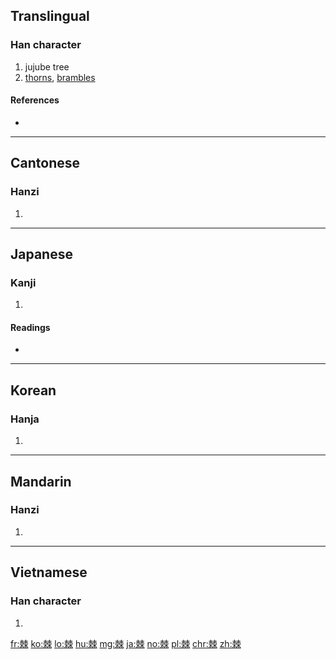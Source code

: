 ==Translingual==

===Han character===
{{Han char|rn=75|rad=木|as=08|sn=12|four=55992|canj=DBDB}}

# jujube tree
# [[thorns]], [[brambles]]

====References====
* {{Han ref|kx=0532.200|dkj=14938|dj=0921.010|hdz=21227.090|uh=68D8|ud=26840|bh=B4C6|bd=46278}}

----

==Cantonese==

===Hanzi===
{{yue-hanzi|jyut=gik1|y=gik1}}

# {{defn|lang=yue|sort=木08}}

----

==Japanese==

===Kanji===
{{ja-kanji|grade=|rs=木08}}

# {{defn|lang=ja|sort=木08}}

====Readings====
* {{ja-readings|on=[[きょく]] (kyoku)|kun=[[いばら]] (ibara), [[とげ]] (toge)}}

----

==Korean==

===Hanja===
{{ko-hanja|hangeul=극|eumhun=|rv=geuk|mr=kŭk|y=kuk}}

# {{defn|lang=ko|sort=木08}}

----

==Mandarin==

===Hanzi===
{{cmn-hanzi|pin=[[jí]] ([[ji2]])|wg=chi<sup>2</sup>}}

# {{defn|lang=cmn|sort=木08}}

----

==Vietnamese==

===Han character===
{{vi-hantu|[[cức]], [[gấc]]|rs=木08}}

# {{defn|lang=vi|sort=木08}}

[[fr:棘]]
[[ko:棘]]
[[lo:棘]]
[[hu:棘]]
[[mg:棘]]
[[ja:棘]]
[[no:棘]]
[[pl:棘]]
[[chr:棘]]
[[zh:棘]]